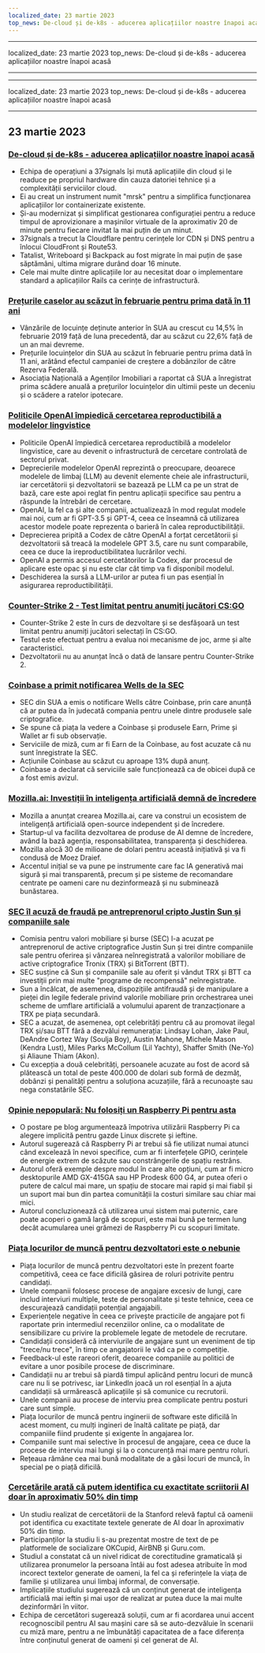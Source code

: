 ```yaml
---
localized_date: 23 martie 2023
top_news: De-cloud și de-k8s - aducerea aplicațiilor noastre înapoi acasă
---
```


---

localized_date: 23 martie 2023
top_news: De-cloud și de-k8s - aducerea aplicațiilor noastre înapoi acasă

---

---

localized_date: 23 martie 2023
top_news: De-cloud și de-k8s - aducerea aplicațiilor noastre înapoi acasă

---



<CallToAction />

<Steps>

## 23 martie 2023

### [De-cloud și de-k8s - aducerea aplicațiilor noastre înapoi acasă](https://dev.37signals.com/bringing-our-apps-back-home/?ref=hackernewsgpt.com)

- Echipa de operațiuni a 37signals își mută aplicațiile din cloud și le readuce pe propriul hardware din cauza datoriei tehnice și a complexității serviciilor cloud.
- Ei au creat un instrument numit "mrsk" pentru a simplifica funcționarea aplicațiilor lor containerizate existente.
- Și-au modernizat și simplificat gestionarea configurației pentru a reduce timpul de aprovizionare a mașinilor virtuale de la aproximativ 20 de minute pentru fiecare invitat la mai puțin de un minut.
- 37signals a trecut la Cloudflare pentru cerințele lor CDN și DNS pentru a înlocui CloudFront și Route53.
- Tatalist, Writeboard și Backpack au fost migrate în mai puțin de șase săptămâni, ultima migrare durând doar 16 minute.
- Cele mai multe dintre aplicațiile lor au necesitat doar o implementare standard a aplicațiilor Rails ca cerințe de infrastructură.

### [Prețurile caselor au scăzut în februarie pentru prima dată în 11 ani](https://www.wsj.com/articles/home-prices-fell-in-february-for-first-time-in-11-years-73df0107?ref=hackernewsgpt.com)

- Vânzările de locuințe deținute anterior în SUA au crescut cu 14,5% în februarie 2019 față de luna precedentă, dar au scăzut cu 22,6% față de un an mai devreme.
- Prețurile locuințelor din SUA au scăzut în februarie pentru prima dată în 11 ani, arătând efectul campaniei de creștere a dobânzilor de către Rezerva Federală.
- Asociația Națională a Agenților Imobiliari a raportat că SUA a înregistrat prima scădere anuală a prețurilor locuințelor din ultimii peste un deceniu și o scădere a ratelor ipotecare.

### [Politicile OpenAI împiedică cercetarea reproductibilă a modelelor lingvistice](https://aisnakeoil.substack.com/p/openais-policies-hinder-reproducible?ref=hackernewsgpt.com)

- Politicile OpenAI împiedică cercetarea reproductibilă a modelelor lingvistice, care au devenit o infrastructură de cercetare controlată de sectorul privat.
- Deprecierile modelelor OpenAI reprezintă o preocupare, deoarece modelele de limbaj (LLM) au devenit elemente cheie ale infrastructurii, iar cercetătorii și dezvoltatorii se bazează pe LLM ca pe un strat de bază, care este apoi reglat fin pentru aplicații specifice sau pentru a răspunde la întrebări de cercetare.
- OpenAI, la fel ca și alte companii, actualizează în mod regulat modele mai noi, cum ar fi GPT-3.5 și GPT-4, ceea ce înseamnă că utilizarea acestor modele poate reprezenta o barieră în calea reproductibilității.
- Deprecierea pripită a Codex de către OpenAI a forțat cercetătorii și dezvoltatorii să treacă la modelele GPT 3.5, care nu sunt comparabile, ceea ce duce la ireproductibilitatea lucrărilor vechi.
- OpenAI a permis accesul cercetătorilor la Codex, dar procesul de aplicare este opac și nu este clar cât timp va fi disponibil modelul.
- Deschiderea la sursă a LLM-urilor ar putea fi un pas esențial în asigurarea reproductibilității.

### [Counter-Strike 2 - Test limitat pentru anumiți jucători CS:GO](https://counter-strike.net/cs2?ref=hackernewsgpt.com)

- Counter-Strike 2 este în curs de dezvoltare și se desfășoară un test limitat pentru anumiți jucători selectați în CS:GO.
- Testul este efectuat pentru a evalua noi mecanisme de joc, arme și alte caracteristici.
- Dezvoltatorii nu au anunțat încă o dată de lansare pentru Counter-Strike 2.

### [Coinbase a primit notificarea Wells de la SEC](https://www.reuters.com/legal/coinbase-issued-wells-notice-by-sec-2023-03-22/?ref=hackernewsgpt.com)

- SEC din SUA a emis o notificare Wells către Coinbase, prin care anunță că ar putea da în judecată compania pentru unele dintre produsele sale criptografice.
- Se spune că piața la vedere a Coinbase și produsele Earn, Prime și Wallet ar fi sub observație.
- Serviciile de miză, cum ar fi Earn de la Coinbase, au fost acuzate că nu sunt înregistrate la SEC.
- Acțiunile Coinbase au scăzut cu aproape 13% după anunț.
- Coinbase a declarat că serviciile sale funcționează ca de obicei după ce a fost emis avizul.

### [Mozilla.ai: Investiții în inteligența artificială demnă de încredere](https://blog.mozilla.org/en/mozilla/introducing-mozilla-ai-investing-in-trustworthy-ai/?ref=hackernewsgpt.com)

- Mozilla a anunțat crearea Mozilla.ai, care va construi un ecosistem de inteligență artificială open-source independent și de încredere.
- Startup-ul va facilita dezvoltarea de produse de AI demne de încredere, având la bază agenția, responsabilitatea, transparența și deschiderea.
- Mozilla alocă 30 de milioane de dolari pentru această inițiativă și va fi condusă de Moez Draief.
- Accentul inițial se va pune pe instrumente care fac IA generativă mai sigură și mai transparentă, precum și pe sisteme de recomandare centrate pe oameni care nu dezinformează și nu subminează bunăstarea.

### [SEC îl acuză de fraudă pe antreprenorul cripto Justin Sun și companiile sale](https://www.sec.gov/news/press-release/2023-59?ref=hackernewsgpt.com)

- Comisia pentru valori mobiliare și burse (SEC) l-a acuzat pe antreprenorul de active criptografice Justin Sun și trei dintre companiile sale pentru oferirea și vânzarea neînregistrată a valorilor mobiliare de active criptografice Tronix (TRX) și BitTorrent (BTT).
- SEC susține că Sun și companiile sale au oferit și vândut TRX și BTT ca investiții prin mai multe "programe de recompensă" neînregistrate.
- Sun a încălcat, de asemenea, dispozițiile antifraudă și de manipulare a pieței din legile federale privind valorile mobiliare prin orchestrarea unei scheme de umflare artificială a volumului aparent de tranzacționare a TRX pe piața secundară.
- SEC a acuzat, de asemenea, opt celebrități pentru că au promovat ilegal TRX și/sau BTT fără a dezvălui remunerația: Lindsay Lohan, Jake Paul, DeAndre Cortez Way (Soulja Boy), Austin Mahone, Michele Mason (Kendra Lust), Miles Parks McCollum (Lil Yachty), Shaffer Smith (Ne-Yo) și Aliaune Thiam (Akon).
- Cu excepția a două celebrități, persoanele acuzate au fost de acord să plătească un total de peste 400.000 de dolari sub formă de dezmăț, dobânzi și penalități pentru a soluționa acuzațiile, fără a recunoaște sau nega constatările SEC.

### [Opinie nepopulară: Nu folosiți un Raspberry Pi pentru asta](https://set-inform.com/2021/08/24/unpopular-opinion-dont-use-a-raspberry-pi-for-that/?ref=hackernewsgpt.com)

- O postare pe blog argumentează împotriva utilizării Raspberry Pi ca alegere implicită pentru gazde Linux discrete și ieftine.
- Autorul sugerează că Raspberry Pi ar trebui să fie utilizat numai atunci când excelează în nevoi specifice, cum ar fi interfețele GPIO, cerințele de energie extrem de scăzute sau constrângerile de spațiu restrâns.
- Autorul oferă exemple despre modul în care alte opțiuni, cum ar fi micro desktopurile AMD GX-415GA sau HP Prodesk 600 G4, ar putea oferi o putere de calcul mai mare, un spațiu de stocare mai rapid și mai fiabil și un suport mai bun din partea comunității la costuri similare sau chiar mai mici.
- Autorul concluzionează că utilizarea unui sistem mai puternic, care poate acoperi o gamă largă de scopuri, este mai bună pe termen lung decât acumularea unei grămezi de Raspberry Pi cu scopuri limitate.

### [Piața locurilor de muncă pentru dezvoltatori este o nebunie](https://old.reddit.com/r/ExperiencedDevs/comments/11xq5cz/the_developer_job_market_is_insane_right_now/?ref=hackernewsgpt.com)

- Piața locurilor de muncă pentru dezvoltatori este în prezent foarte competitivă, ceea ce face dificilă găsirea de roluri potrivite pentru candidați.
- Unele companii folosesc procese de angajare excesiv de lungi, care includ interviuri multiple, teste de personalitate și teste tehnice, ceea ce descurajează candidații potențial angajabili.
- Experiențele negative în ceea ce privește practicile de angajare pot fi raportate prin intermediul recenziilor online, ca o modalitate de sensibilizare cu privire la problemele legate de metodele de recrutare.
- Candidații consideră că interviurile de angajare sunt un eveniment de tip "trece/nu trece", în timp ce angajatorii le văd ca pe o competiție.
- Feedback-ul este rareori oferit, deoarece companiile au politici de evitare a unor posibile procese de discriminare.
- Candidații nu ar trebui să piardă timpul aplicând pentru locuri de muncă care nu li se potrivesc, iar LinkedIn joacă un rol esențial în a ajuta candidații să urmărească aplicațiile și să comunice cu recrutorii.
- Unele companii au procese de interviu prea complicate pentru posturi care sunt simple.
- Piața locurilor de muncă pentru inginerii de software este dificilă în acest moment, cu mulți ingineri de înaltă calitate pe piață, dar companiile fiind prudente și exigente în angajarea lor.
- Companiile sunt mai selective în procesul de angajare, ceea ce duce la procese de interviu mai lungi și la o concurență mai mare pentru roluri.
- Rețeaua rămâne cea mai bună modalitate de a găsi locuri de muncă, în special pe o piață dificilă.

### [Cercetările arată că putem identifica cu exactitate scriitorii AI doar în aproximativ 50% din timp](https://hai.stanford.edu/news/was-written-human-or-ai-tsu?ref=hackernewsgpt.com)

- Un studiu realizat de cercetătorii de la Stanford relevă faptul că oamenii pot identifica cu exactitate textele generate de AI doar în aproximativ 50% din timp.
- Participanților la studiu li s-au prezentat mostre de text de pe platformele de socializare OKCupid, AirBNB și Guru.com.
- Studiul a constatat că un nivel ridicat de corectitudine gramaticală și utilizarea pronumelor la persoana întâi au fost adesea atribuite în mod incorect textelor generate de oameni, la fel ca și referințele la viața de familie și utilizarea unui limbaj informal, de conversație.
- Implicațiile studiului sugerează că un conținut generat de inteligența artificială mai ieftin și mai ușor de realizat ar putea duce la mai multe dezinformări în viitor.
- Echipa de cercetători sugerează soluții, cum ar fi acordarea unui accent recognoscibil pentru AI sau mașini care să se auto-dezvăluie în scenarii cu miză mare, pentru a ne îmbunătăți capacitatea de a face diferența între conținutul generat de oameni și cel generat de AI.

</Steps>
